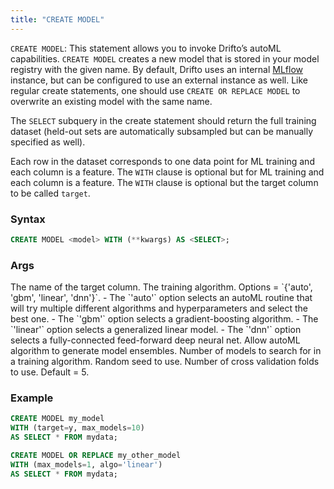 ```yaml
---
title: "CREATE MODEL"
---
```


`CREATE MODEL`: This statement allows you to invoke Drifto’s autoML
capabilities. `CREATE MODEL` creates a new model that is stored in your model
registry with the given name. By default, Drifto uses an internal 
[MLflow](www.mlflow.org) instance, but can be configured to use an external 
instance as well. Like regular create statements, one should use 
`CREATE OR REPLACE MODEL` to overwrite an existing model with the same name.

The `SELECT` subquery in the create statement should return the full training 
dataset (held-out sets are automatically subsampled but can be manually specified 
as well). 

Each row in the dataset corresponds to one data point for ML training and 
each column is a feature. The `WITH` clause is optional but for ML training 
and each column is a feature. The `WITH` clause is optional but the target 
column to be called `target`.

### Syntax

```sql
CREATE MODEL <model> WITH (**kwargs) AS <SELECT>;
```

### Args

<ParamField query="target" type="column or literal" default="target">
  The name of the target column.
</ParamField>

<ParamField query="algo" type="column or literal" default="auto">
  The training algorithm. Options = `{'auto', 'gbm', 'linear', 'dnn'}`.
    - The `'auto'` option selects an autoML routine that will try multiple
  different algorithms and hyperparameters and select the best one.
    - The `'gbm'` option selects a gradient-boosting algorithm.
    - The `'linear'` option selects a generalized linear model.
    - The `'dnn'` option selects a fully-connected feed-forward deep neural net.
</ParamField>

<ParamField query="ensemble" type="bool" default="false">
  Allow autoML algorithm to generate model ensembles.
</ParamField>

<ParamField query="max_models" type="int" default="3">
  Number of models to search for in a training algorithm.
</ParamField>

<ParamField query="seed" type="int" default="1">
  Random seed to use.
</ParamField>

<ParamField query="num_folds" type="int" default="5">
  Number of cross validation folds to use. Default = 5.
</ParamField>


### Example

```sql
CREATE MODEL my_model 
WITH (target=y, max_models=10) 
AS SELECT * FROM mydata;
```

```sql
CREATE MODEL OR REPLACE my_other_model 
WITH (max_models=1, algo='linear') 
AS SELECT * FROM mydata;
```
